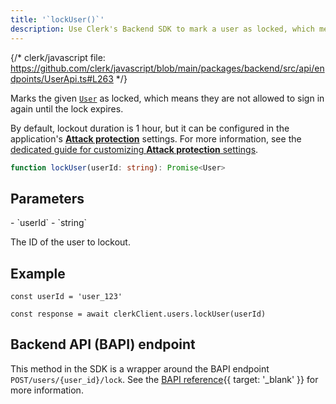 ```yaml
---
title: '`lockUser()`'
description: Use Clerk's Backend SDK to mark a user as locked, which means they are not allowed to sign in again until the lock expires.
---
```


{/* clerk/javascript file: https://github.com/clerk/javascript/blob/main/packages/backend/src/api/endpoints/UserApi.ts#L263 */}

Marks the given [`User`](/docs/references/backend/types/backend-user) as locked, which means they are not allowed to sign in again until the lock expires.

By default, lockout duration is 1 hour, but it can be configured in the application's [**Attack protection**](https://dashboard.clerk.com/last-active?path=user-authentication/attack-protection) settings. For more information, see the [dedicated guide for customizing **Attack protection** settings](/docs/security/user-lock-guide).

```ts
function lockUser(userId: string): Promise<User>
```

## Parameters

<Properties>
  - `userId`
  - `string`

  The ID of the user to lockout.
</Properties>

## Example

<Include src="_partials/backend/usage" />

```tsx
const userId = 'user_123'

const response = await clerkClient.users.lockUser(userId)
```

## Backend API (BAPI) endpoint

This method in the SDK is a wrapper around the BAPI endpoint `POST/users/{user_id}/lock`. See the [BAPI reference](/docs/reference/backend-api/tag/Users#operation/LockUser){{ target: '_blank' }} for more information.
